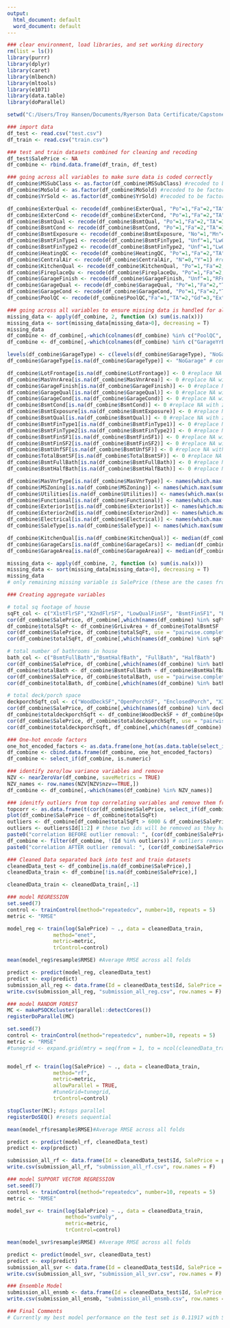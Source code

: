 ---
output:
  html_document: default
  word_document: default
---

```{r}
### clear environment, load libraries, and set working directory
rm(list = ls())
library(purrr)
library(dplyr)
library(caret)
library(mlbench)
library(mltools)
library(e1071)
library(data.table)
library(doParallel)

setwd("C:/Users/Troy Hansen/Documents/Ryerson Data Certificate/Capstone Project/Data")

### import data
df_test <- read.csv("test.csv")
df_train <- read.csv("train.csv")
```

```{r}
### test and train datasets combined for cleaning and recoding
df_test$SalePrice <- NA
df_combine <- rbind.data.frame(df_train, df_test)
```

```{r}
### going across all variables to make sure data is coded correctly
df_combine$MSSubClass <- as.factor(df_combine$MSSubClass) #recoded to be factor
df_combine$MoSold <- as.factor(df_combine$MoSold) #recoded to be factor
df_combine$YrSold <- as.factor(df_combine$YrSold) #recoded to be factor

df_combine$ExterQual <- recode(df_combine$ExterQual, "Po"=1,"Fa"=2,"TA"=3,"Gd"=4,"Ex"=5) #recoded from factor to ordinal
df_combine$ExterCond <- recode(df_combine$ExterCond, "Po"=1,"Fa"=2,"TA"=3,"Gd"=4,"Ex"=5) #recoded from factor to ordinal
df_combine$BsmtQual <- recode(df_combine$BsmtQual, "Po"=1,"Fa"=2,"TA"=3,"Gd"=4,"Ex"=5) #recoded from factor to ordinal
df_combine$BsmtCond <- recode(df_combine$BsmtCond, "Po"=1,"Fa"=2,"TA"=3,"Gd"=4,"Ex"=5) #recoded from factor to ordinal
df_combine$BsmtExposure <- recode(df_combine$BsmtExposure, "No"=1,"Mn"=2,"Av"=3,"Gd"=4) #recoded from factor to ordinal
df_combine$BsmtFinType1 <- recode(df_combine$BsmtFinType1, "Unf"=1,"LwQ"=2,"Rec"=3,"BLQ"=4,"ALQ"=5, "GLQ"=6) #recoded from factor to ordinal
df_combine$BsmtFinType2 <- recode(df_combine$BsmtFinType2, "Unf"=1,"LwQ"=2,"Rec"=3,"BLQ"=4,"ALQ"=5, "GLQ"=6) #recoded from factor to ordinal
df_combine$HeatingQC <- recode(df_combine$HeatingQC, "Po"=1,"Fa"=2,"TA"=3,"Gd"=4,"Ex"=5) #recoded from factor to ordinal
df_combine$CentralAir <- recode(df_combine$CentralAir, "N"=0,"Y"=1) #recoded from factor to ordinal
df_combine$KitchenQual <- recode(df_combine$KitchenQual, "Po"=1,"Fa"=2,"TA"=3,"Gd"=4,"Ex"=5) #recoded from factor to ordinal
df_combine$FireplaceQu <- recode(df_combine$FireplaceQu, "Po"=1,"Fa"=2,"TA"=3,"Gd"=4,"Ex"=5) #recoded from factor to ordinal
df_combine$GarageFinish <- recode(df_combine$GarageFinish, "Unf"=1,"RFn"=2,"Fin"=3) #recoded from factor to ordinal
df_combine$GarageQual <- recode(df_combine$GarageQual, "Po"=1,"Fa"=2,"TA"=3,"Gd"=4,"Ex"=5) #recoded from factor to ordinal
df_combine$GarageCond <- recode(df_combine$GarageCond, "Po"=1,"Fa"=2,"TA"=3,"Gd"=4,"Ex"=5) #recoded from factor to ordinal
df_combine$PoolQC <- recode(df_combine$PoolQC,"Fa"=1,"TA"=2,"Gd"=3,"Ex"=4) #recoded from factor to ordinal
```

```{r}
### going across all variables to ensure missing data is handled for all variables
missing_data <- apply(df_combine, 2, function (x) sum(is.na(x)))
missing_data <- sort(missing_data[missing_data>0], decreasing = T)
missing_data
df_combine <- df_combine[,-which(colnames(df_combine) %in% c("PoolQC", "MiscFeature", "Alley", "Fence", "FireplaceQu"))] #removing varaiables with >50% NA's 
df_combine <- df_combine[,-which(colnames(df_combine) %in% c("GarageYrBlt"))] #removing variable as inapplicable to those without a garage. And already have plenty of (highly correlated) garage variables 

levels(df_combine$GarageType) <- c(levels(df_combine$GarageType), "NoGarage") # add level to factor variable for "No Garage"
df_combine$GarageType[is.na(df_combine$GarageType)] <- "NoGarage" # convert NA to new factor level

df_combine$LotFrontage[is.na(df_combine$LotFrontage)] <- 0 #replace NA with zero
df_combine$MasVnrArea[is.na(df_combine$MasVnrArea)] <- 0 #replace NA with zero
df_combine$GarageFinish[is.na(df_combine$GarageFinish)] <- 0 #replace NA with zero
df_combine$GarageQual[is.na(df_combine$GarageQual)] <- 0 #replace NA with zero
df_combine$GarageCond[is.na(df_combine$GarageCond)] <- 0 #replace NA with zero
df_combine$BsmtCond[is.na(df_combine$BsmtCond)] <- 0 #replace NA with zero
df_combine$BsmtExposure[is.na(df_combine$BsmtExposure)] <- 0 #replace NA with zero
df_combine$BsmtQual[is.na(df_combine$BsmtQual)] <- 0 #replace NA with zero
df_combine$BsmtFinType1[is.na(df_combine$BsmtFinType1)] <- 0 #replace NA with zero
df_combine$BsmtFinType2[is.na(df_combine$BsmtFinType2)] <- 0 #replace NA with zero
df_combine$BsmtFinSF1[is.na(df_combine$BsmtFinSF1)] <- 0 #replace NA with zero
df_combine$BsmtFinSF2[is.na(df_combine$BsmtFinSF2)] <- 0 #replace NA with zero
df_combine$BsmtUnfSF[is.na(df_combine$BsmtUnfSF)] <- 0 #replace NA with zero
df_combine$TotalBsmtSF[is.na(df_combine$TotalBsmtSF)] <- 0 #replace NA with zero
df_combine$BsmtFullBath[is.na(df_combine$BsmtFullBath)] <- 0 #replace NA with zero
df_combine$BsmtHalfBath[is.na(df_combine$BsmtHalfBath)] <- 0 #replace NA with zero

df_combine$MasVnrType[is.na(df_combine$MasVnrType)] <- names(which.max(summary(df_combine$MasVnrType))) #replace NA with most common factor level
df_combine$MSZoning[is.na(df_combine$MSZoning)] <- names(which.max(summary(df_combine$MSZoning))) #replace NA with most common factor level
df_combine$Utilities[is.na(df_combine$Utilities)] <- names(which.max(summary(df_combine$Utilities))) #replace NA with most common factor level
df_combine$Functional[is.na(df_combine$Functional)] <- names(which.max(summary(df_combine$Functional))) #replace NA with most common factor level
df_combine$Exterior1st[is.na(df_combine$Exterior1st)] <- names(which.max(summary(df_combine$Exterior1st))) #replace NA with most common factor level
df_combine$Exterior2nd[is.na(df_combine$Exterior2nd)] <- names(which.max(summary(df_combine$Exterior2nd))) #replace NA with most common factor level
df_combine$Electrical[is.na(df_combine$Electrical)] <- names(which.max(summary(df_combine$Electrical))) #replace NA with most common factor level
df_combine$SaleType[is.na(df_combine$SaleType)] <- names(which.max(summary(df_combine$SaleType))) #replace NA with most common factor level

df_combine$KitchenQual[is.na(df_combine$KitchenQual)] <- median(df_combine$KitchenQual, na.rm = T) #replace NA with median
df_combine$GarageCars[is.na(df_combine$GarageCars)] <- median(df_combine$GarageCars, na.rm = T) #replace NA with median
df_combine$GarageArea[is.na(df_combine$GarageArea)] <- median(df_combine$GarageArea, na.rm = T) #replace NA with median

missing_data <- apply(df_combine, 2, function (x) sum(is.na(x)))
missing_data <- sort(missing_data[missing_data>0], decreasing = T)
missing_data
# only remaining missing variable is SalePrice (these are the cases from the test dataset which have had the data stripped for this variable)
```

```{r}
### Creating aggregate variables

# total sq footage of house
sqFt_col <- c("X1stFlrSF","X2ndFlrSF", "LowQualFinSF", "BsmtFinSF1", "BsmtFinSF2", "BsmtUnfSF", "TotalBsmtSF", "GrLivArea")
cor(df_combine$SalePrice, df_combine[,which(names(df_combine) %in% sqFt_col)], use = "pairwise.complete.obs")
df_combine$totalSqFt <- df_combine$GrLivArea + df_combine$TotalBsmtSF
cor(df_combine$SalePrice, df_combine$totalSqFt, use = "pairwise.complete.obs")
cor(df_combine$totalSqFt, df_combine[,which(names(df_combine) %in% sqFt_col)], use = "pairwise.complete.obs")

# total number of bathrooms in house 
bath_col <- c("BsmtFullBath","BsmtHalfBath", "FullBath", "HalfBath")
cor(df_combine$SalePrice, df_combine[,which(names(df_combine) %in% bath_col)], use = "pairwise.complete.obs")
df_combine$totalBath <- df_combine$BsmtFullBath + df_combine$BsmtHalfBath*0.5 + df_combine$FullBath + df_combine$HalfBath*0.5
cor(df_combine$SalePrice, df_combine$totalBath, use = "pairwise.complete.obs")
cor(df_combine$totalBath, df_combine[,which(names(df_combine) %in% bath_col)], use = "pairwise.complete.obs")

# total deck/porch space
deckporchSqft_col <- c("WoodDeckSF","OpenPorchSF", "EnclosedPorch", "X3SsnPorch", "ScreenPorch")
cor(df_combine$SalePrice, df_combine[,which(names(df_combine) %in% deckporchSqft_col)], use = "pairwise.complete.obs")
df_combine$totaldeckporchSqft <- df_combine$WoodDeckSF + df_combine$OpenPorchSF + df_combine$X3SsnPorch + df_combine$ScreenPorch
cor(df_combine$SalePrice, df_combine$totaldeckporchSqft, use = "pairwise.complete.obs")
cor(df_combine$totaldeckporchSqft, df_combine[,which(names(df_combine) %in% deckporchSqft_col)], use = "pairwise.complete.obs")
```

```{r}
### One-hot encode factors
one_hot_encoded_factors <- as.data.frame(one_hot(as.data.table(select_if(df_combine, is.factor)))) 
df_combine <- cbind.data.frame(df_combine, one_hot_encoded_factors)
df_combine <- select_if(df_combine, is.numeric)
```

```{r}
### identify zero/low variance variables and remove
NZV <- nearZeroVar(df_combine, saveMetrics = TRUE)
NZV_names <- row.names(NZV[NZV$nzv==TRUE,])
df_combine <- df_combine[,-which(names(df_combine) %in% NZV_names)]
```

```{r}
### idenitfy outliers from top correlating variables and remove them from dataset
topcorr <- as.data.frame(t(cor(df_combine$SalePrice, select_if(df_combine, is.numeric), use = "pairwise.complete.obs"))) #OverallQual and totalSqFt identified as highest correlating numeric variables
plot(df_combine$SalePrice ~ df_combine$totalSqFt)
outliers <- df_combine[df_combine$totalSqFt > 6000 & df_combine$SalePrice < 300000,]
outliers <- outliers$Id[1:2] # these two ids will be removed as they have a very low sale price despite having large square footage
paste0("correlation BEFORE outlier removal: ", (cor(df_combine$SalePrice, df_combine$totalSqFt, use = "pairwise.complete.obs")))
df_combine <- filter(df_combine, !(Id %in% outliers)) # outliers removed now
paste0("correlation AFTER outlier removal: ", (cor(df_combine$SalePrice, df_combine$totalSqFt, use = "pairwise.complete.obs")))
```

```{r}
### Cleaned Data separated back into test and train datasets
cleanedData_test <- df_combine[is.na(df_combine$SalePrice),]
cleanedData_train <- df_combine[!is.na(df_combine$SalePrice),] 

cleanedData_train <- cleanedData_train[,-1]
```

```{r}
### model REGRESSION
set.seed(7)
control <- trainControl(method="repeatedcv", number=10, repeats = 5)
metric <- "RMSE"

model_reg <- train(log(SalePrice) ~ ., data = cleanedData_train,
               method="enet", 
               metric=metric,
               trControl=control)

mean(model_reg$resample$RMSE) #Average RMSE across all folds

predict <- predict(model_reg, cleanedData_test)
predict <- exp(predict)
submission_all_reg <- data.frame(Id = cleanedData_test$Id, SalePrice = predict)
write.csv(submission_all_reg, "submission_all_reg.csv", row.names = F)
```

```{r}
### model RANDOM FOREST
MC <- makePSOCKcluster(parallel::detectCores())
registerDoParallel(MC)

set.seed(7)
control <- trainControl(method="repeatedcv", number=10, repeats = 5)
metric <- "RMSE"
#tunegrid <- expand.grid(mtry = seq(from = 1, to = ncol(cleanedData_train), by = 5))


model_rf <- train(log(SalePrice) ~ ., data = cleanedData_train,
               method="rf", 
               metric=metric, 
               allowParallel = TRUE,
               #tuneGrid=tunegrid,
               trControl=control)

stopCluster(MC); #stops parallel 
registerDoSEQ() #resets sequential

mean(model_rf$resample$RMSE)#Average RMSE across all folds

predict <- predict(model_rf, cleanedData_test)
predict <- exp(predict)

submission_all_rf <- data.frame(Id = cleanedData_test$Id, SalePrice = predict)
write.csv(submission_all_rf, "submission_all_rf.csv", row.names = F)
```

```{r}
### model SUPPORT VECTOR REGRESSION
set.seed(7)
control <- trainControl(method="repeatedcv", number=10, repeats = 5)
metric <- "RMSE"

model_svr <- train(log(SalePrice) ~ ., data = cleanedData_train,
                   method="svmPoly", 
                   metric=metric, 
                   trControl=control)

mean(model_svr$resample$RMSE) #Average RMSE across all folds

predict <- predict(model_svr, cleanedData_test)
predict <- exp(predict)
submission_all_svr <- data.frame(Id = cleanedData_test$Id, SalePrice = predict)
write.csv(submission_all_svr, "submission_all_svr.csv", row.names = F)
```

```{r}
### Ensemble Model
submission_all_ensmb <- data.frame(Id = cleanedData_test$Id, SalePrice = apply(data.frame(submission_all_reg$SalePrice, SalePrice_rf = submission_all_rf$SalePrice, SalePrice_svr = submission_all_svr$SalePrice),1,mean))
write.csv(submission_all_ensmb, "submission_all_ensmb.csv", row.names = F)
```

```{r}
### Final Comments
# Currently my best model performance on the test set is 0.11917 with Support Vector Regression using a Polynomial Kernel. This puts me in the top 25% of entries for the Kaggle competition. There may still be opportunity for improvement through feature engineering/reduction. For example, there are 25 neighbourhoods. These could potentially be reduced down to e.g. upper-class, middle-class, lower-class neighbourhoods. Reducing the number of parameters in the model could improve model performance.
```













            